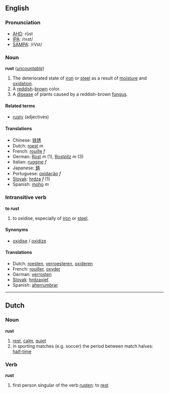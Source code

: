 ==English==
===Pronunciation===
*[[w:AHD|AHD]]: rŭst
*[[w:IPA|IPA]]: /rʌst/
*[[w:SAMPA|SAMPA]]: /rVst/

===Noun===
'''rust''' (''[[uncountable]]'')

#The deteriorated state of [[iron]] or [[steel]] as a result of [[moisture]] and [[oxidation]].
#A [[reddish]]-[[brown]] color.
#A [[disease]] of plants caused by a reddish-brown [[fungus]].

====Related terms====
*[[rusty]] (adjectives)

====Translations====
*Chinese: [[铁锈]]
*Dutch: [[roest]] ''m''
*French: [[rouille]] ''f''
*German: [[Rost]] ''m'' (1), [[Rostpilz]] ''m'' (3)
*Italian: [[ruggine]] ''f''
*Japanese: [[錆]]
*Portuguese: [[oxidação]] ''f''
*[[Slovak]]: [[hrdza]] ''f'' (1)
*Spanish: [[moho]] ''m''

===Intransitive verb===
'''to rust'''

# to oxidise, especially of [[iron]] or [[steel]].

====Synonyms====
*[[oxidise]] / [[oxidize]]

====Translations====
*Dutch: [[roesten]], [[verroesteren]], [[oxideren]]
*French: [[rouiller]], [[oxyder]]
*German: [[verrosten]]
*[[Slovak]]: [[hrdzavieť]]
*Spanish: [[aherrumbrar]]

----
==Dutch==
===Noun===
'''rust'''

#[[rest]], [[calm]], [[quiet]]
#in sporting matches (e.g. soccer) the period between match halves: [[half-time]]

===Verb===
'''rust'''

#first person singular of the verb [[rusten]]: to [[rest]]